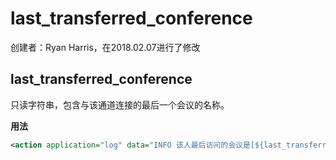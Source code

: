 # last_transferred_conference 

 创建者：Ryan Harris，在2018.02.07进行了修改

## last_transferred_conference

只读字符串，包含与该通道连接的最后一个会议的名称。

**用法**

```xml
<action application="log" data="INFO 该人最后访问的会议是[${last_transferred_conference}]"/>
```